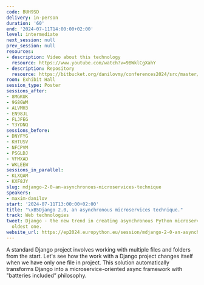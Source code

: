 ```yaml
---
code: BUH9SD
delivery: in-person
duration: '60'
end: '2024-07-11T14:00:00+02:00'
level: intermediate
next_session: null
prev_session: null
resources:
- description: Video about this technology
  resource: https://www.youtube.com/watch?v=9BWklCgXahY
- description: Repository
  resource: https://bitbucket.org/danilovmy/conferences2024/src/master/pyconde/uDjango/
room: Exhibit Hall
session_type: Poster
sessions_after:
- 8MGKUK
- 9G8GWM
- ALVMH3
- EN98JL
- FLJFEG
- Y3YDNQ
sessions_before:
- DNYFYG
- KHTUSV
- NFCPVM
- PSGLDJ
- VFMXAD
- WKLEEW
sessions_in_parallel:
- KLXQAM
- KXF8JY
slug: mdjango-2-0-an-asynchronous-microservices-technique
speakers:
- maxim-danilov
start: '2024-07-11T13:00:00+02:00'
title: "\xB5Django 2.0, an asynchronous microservices technique."
track: Web technologies
tweet: Django - the new trend in creating asynchronous Python microservices or the
  oldest one.
website_url: https://ep2024.europython.eu/session/mdjango-2-0-an-asynchronous-microservices-technique
---
```


A standard Django project involves working with multiple files and folders from the start. Let's see how the work with a Django project changes itself when we have only one file in project. This solution automatically transforms Django into a microservice-oriented async framework with "batteries included” philosophy.
